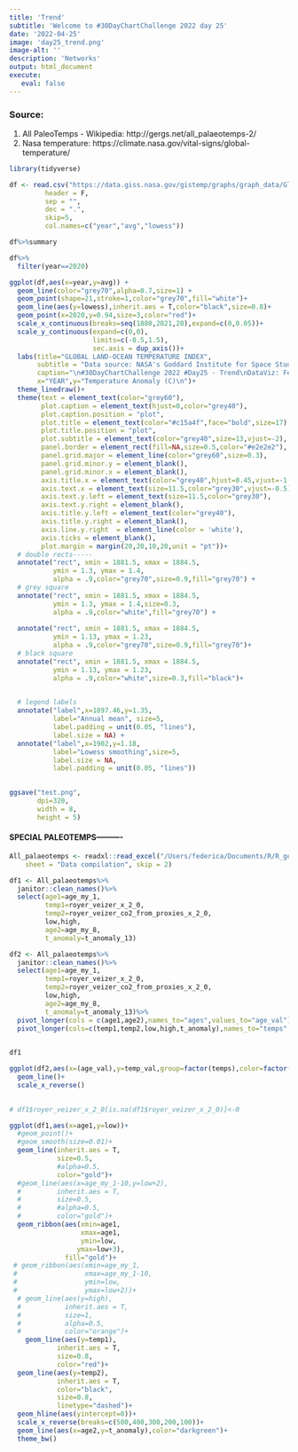```yaml
---
title: 'Trend'
subtitle: 'Welcome to #30DayChartChallenge 2022 day 25'
date: '2022-04-25'
image: 'day25_trend.png'
image-alt: ''
description: 'Networks'
output: html_document
execute: 
   eval: false
---
```






### Source:

1. All PaleoTemps - Wikipedia: http://gergs.net/all_palaeotemps-2/
2. Nasa temperature: https://climate.nasa.gov/vital-signs/global-temperature/



```r
library(tidyverse)
```



```r
df <- read.csv("https://data.giss.nasa.gov/gistemp/graphs/graph_data/Global_Mean_Estimates_based_on_Land_and_Ocean_Data/graph.txt",
         header = F,
         sep = "", 
         dec = ".",
         skip=5,
         col.names=c("year","avg","lowess"))

df%>%summary
```
```r
df%>%
  filter(year==2020)
```


```r
ggplot(df,aes(x=year,y=avg)) +
  geom_line(color="grey70",alpha=0.7,size=1) +
  geom_point(shape=21,stroke=1,color="grey70",fill="white")+
  geom_line(aes(y=lowess),inherit.aes = T,color="black",size=0.8)+
  geom_point(x=2020,y=0.94,size=3,color="red")+
  scale_x_continuous(breaks=seq(1880,2021,20),expand=c(0,0.05))+
  scale_y_continuous(expand=c(0,0),
                     limits=c(-0.5,1.5),
                     sec.axis = dup_axis())+
  labs(title="GLOBAL LAND-OCEAN TEMPERATURE INDEX",
       subtitle = "Data source: NASA's Goddard Institute for Space Studies (GISS).\nCredit: NASA/GISS\n\n",
       caption="\n#30DayChartChallenge 2022 #Day25 - Trend\nDataViz: Federica Gazzelloni | Twitter: @fgazzelloni",
       x="YEAR",y="Temperature Anomaly (C)\n")+
  theme_linedraw()+
  theme(text = element_text(color="grey60"),
        plot.caption = element_text(hjust=0,color="grey40"),
        plot.caption.position = "plot",
        plot.title = element_text(color="#c15a4f",face="bold",size=17),
        plot.title.position = "plot",
        plot.subtitle = element_text(color="grey40",size=13,vjust=-2),
        panel.border = element_rect(fill=NA,size=0.5,color="#e2e2e2"),
        panel.grid.major = element_line(color="grey60",size=0.3),
        panel.grid.minor.y = element_blank(),
        panel.grid.minor.x = element_blank(),
        axis.title.x = element_text(color="grey40",hjust=0.45,vjust=-1.5),
        axis.text.x = element_text(size=11.5,color="grey30",vjust=-0.5),
        axis.text.y.left = element_text(size=11.5,color="grey30"),
        axis.text.y.right = element_blank(),
        axis.title.y.left = element_text(color="grey40"),
        axis.title.y.right = element_blank(),
        axis.line.y.right  = element_line(color = 'white'),
        axis.ticks = element_blank(),
        plot.margin = margin(20,20,10,20,unit = "pt"))+
  # double rects-----
  annotate("rect", xmin = 1881.5, xmax = 1884.5, 
           ymin = 1.3, ymax = 1.4,
           alpha = .9,color="grey70",size=0.9,fill="grey70") +
  # grey square
  annotate("rect", xmin = 1881.5, xmax = 1884.5, 
           ymin = 1.3, ymax = 1.4,size=0.3,
           alpha = .9,color="white",fill="grey70") +
  
  annotate("rect", xmin = 1881.5, xmax = 1884.5, 
           ymin = 1.13, ymax = 1.23,
           alpha = .9,color="grey70",size=0.9,fill="grey70")+
  # black square
  annotate("rect", xmin = 1881.5, xmax = 1884.5, 
           ymin = 1.13, ymax = 1.23,
           alpha = .9,color="white",size=0.3,fill="black")+
  

  # legend labels
  annotate("label",x=1897.46,y=1.35,
           label="Annual mean", size=5,
           label.padding = unit(0.05, "lines"), 
           label.size = NA) +
  annotate("label",x=1902,y=1.18,
           label="Lowess smoothing",size=5,
           label.size = NA,
           label.padding = unit(0.05, "lines"))
  
```


```r
ggsave("test.png",
       dpi=320,
       width = 8,
       height = 5)
```



#### SPECIAL PALEOTEMPS---------- 

```r

All_palaeotemps <- readxl::read_excel("/Users/federica/Documents/R/R_general_resources/EDA/30DayChartChallenge/data/Edition_2022/day25_trend/All_palaeotemps.xlsx", 
    sheet = "Data compilation", skip = 2)
```


```r

df1 <- All_palaeotemps%>%
  janitor::clean_names()%>%
  select(age1=age_my_1,
         temp1=royer_veizer_x_2_0,
         temp2=royer_veizer_co2_from_proxies_x_2_0,
         low,high,
         age2=age_my_8,
         t_anomaly=t_anomaly_13)

df2 <- All_palaeotemps%>%
  janitor::clean_names()%>%
  select(age1=age_my_1,
         temp1=royer_veizer_x_2_0,
         temp2=royer_veizer_co2_from_proxies_x_2_0,
         low,high,
         age2=age_my_8,
         t_anomaly=t_anomaly_13)%>%
  pivot_longer(cols = c(age1,age2),names_to="ages",values_to="age_val")%>%
  pivot_longer(cols=c(temp1,temp2,low,high,t_anomaly),names_to="temps",values_to="temp_val")
  

df1
```

```r
ggplot(df2,aes(x=(age_val),y=temp_val,group=factor(temps),color=factor(temps)))+
  geom_line()+
  scale_x_reverse()
  
```



```r

# df1$royer_veizer_x_2_0[is.na(df1$royer_veizer_x_2_0)]<-0

ggplot(df1,aes(x=age1,y=low))+
  #geom_point()+
  #geom_smooth(size=0.01)+
  geom_line(inherit.aes = T,
            size=0.5,
            #alpha=0.5,
            color="gold")+
  #geom_line(aes(x=age_my_1-10,y=low+2),
  #         inherit.aes = T,
  #         size=0.5,
  #         #alpha=0.5,
  #         color="gold")+
  geom_ribbon(aes(xmin=age1,
                  xmax=age1,
                  ymin=low,
                 ymax=low+3),
              fill="gold")+
 # geom_ribbon(aes(xmin=age_my_1,
 #                 xmax=age_my_1-10,
 #                 ymin=low,
 #                 ymax=low+2))+
  # geom_line(aes(y=high),
  #           inherit.aes = T,
  #           size=1,
  #           alpha=0.5,
  #           color="orange")+
    geom_line(aes(y=temp1),
            inherit.aes = T,
            size=0.8,
            color="red")+
  geom_line(aes(y=temp2),
            inherit.aes = T,
            color="black",
            size=0.8,
            linetype="dashed")+
  geom_hline(aes(yintercept=0))+
  scale_x_reverse(breaks=c(500,400,300,200,100))+
  geom_line(aes(x=age2,y=t_anomaly),color="darkgreen")+
  theme_bw()
```

